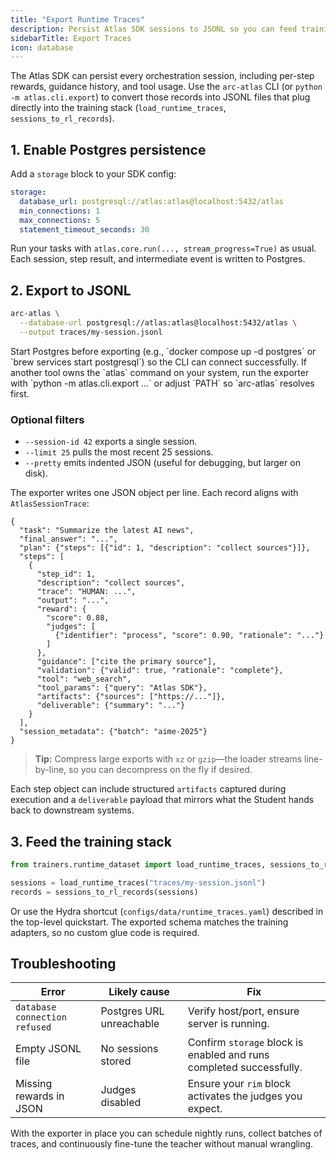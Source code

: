 ```yaml
---
title: "Export Runtime Traces"
description: Persist Atlas SDK sessions to JSONL so you can feed training pipelines without manual munging.
sidebarTitle: Export Traces
icon: database
---
```


The Atlas SDK can persist every orchestration session, including per-step rewards, guidance history, and tool usage. Use the `arc-atlas` CLI (or `python -m atlas.cli.export`) to convert those records into JSONL files that plug directly into the training stack (`load_runtime_traces`, `sessions_to_rl_records`).

## 1. Enable Postgres persistence

Add a `storage` block to your SDK config:

```yaml
storage:
  database_url: postgresql://atlas:atlas@localhost:5432/atlas
  min_connections: 1
  max_connections: 5
  statement_timeout_seconds: 30
```

Run your tasks with `atlas.core.run(..., stream_progress=True)` as usual. Each session, step result, and intermediate event is written to Postgres.

## 2. Export to JSONL

```bash
arc-atlas \
  --database-url postgresql://atlas:atlas@localhost:5432/atlas \
  --output traces/my-session.jsonl
```

<Note>
Start Postgres before exporting (e.g., `docker compose up -d postgres` or `brew services start postgresql`) so the CLI can connect successfully.
</Note>

<Tip>
If another tool owns the `atlas` command on your system, run the exporter with `python -m atlas.cli.export ...` or adjust `PATH` so `arc-atlas` resolves first.
</Tip>

### Optional filters

- `--session-id 42` exports a single session.
- `--limit 25` pulls the most recent 25 sessions.
- `--pretty` emits indented JSON (useful for debugging, but larger on disk).

The exporter writes one JSON object per line. Each record aligns with `AtlasSessionTrace`:

```jsonc
{
  "task": "Summarize the latest AI news",
  "final_answer": "...",
  "plan": {"steps": [{"id": 1, "description": "collect sources"}]},
  "steps": [
    {
      "step_id": 1,
      "description": "collect sources",
      "trace": "HUMAN: ...",
      "output": "...",
      "reward": {
        "score": 0.88,
        "judges": [
          {"identifier": "process", "score": 0.90, "rationale": "..."}
        ]
      },
      "guidance": ["cite the primary source"],
      "validation": {"valid": true, "rationale": "complete"},
      "tool": "web_search",
      "tool_params": {"query": "Atlas SDK"},
      "artifacts": {"sources": ["https://..."]},
      "deliverable": {"summary": "..."}
    }
  ],
  "session_metadata": {"batch": "aime-2025"}
}
```

> **Tip:** Compress large exports with `xz` or `gzip`—the loader streams line-by-line, so you can decompress on the fly if desired.

Each step object can include structured `artifacts` captured during execution and a `deliverable` payload that mirrors what the Student hands back to downstream systems.

## 3. Feed the training stack

```python
from trainers.runtime_dataset import load_runtime_traces, sessions_to_rl_records

sessions = load_runtime_traces("traces/my-session.jsonl")
records = sessions_to_rl_records(sessions)
```

Or use the Hydra shortcut (`configs/data/runtime_traces.yaml`) described in the top-level quickstart. The exported schema matches the training adapters, so no custom glue code is required.

## Troubleshooting

| Error | Likely cause | Fix |
|-------|--------------|-----|
| `database connection refused` | Postgres URL unreachable | Verify host/port, ensure server is running. |
| Empty JSONL file | No sessions stored | Confirm `storage` block is enabled and runs completed successfully. |
| Missing rewards in JSON | Judges disabled | Ensure your `rim` block activates the judges you expect. |

With the exporter in place you can schedule nightly runs, collect batches of traces, and continuously fine-tune the teacher without manual wrangling.
